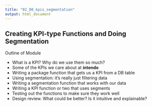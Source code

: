```yaml
---
title: "02_00_kpis_segmentation"
output: html_document
---
```


## Creating KPI-type Functions and Doing Segmentation

Outline of Module

- What is a KPI? Why do we use them so much?
- Some of the KPIs we care about at **intendo**
- Writing a package function that gets us a KPI from a DB table
- Using segmentation: it's really just filtering data
- Writing a segmentation function that works with our data
- Writing a KPI function or two that uses segments
- Testing out the functions to make sure they work well
- Design review. What could be better? Is it intuitive and explainable?

